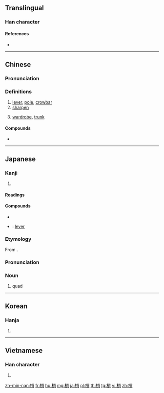 {{also|杠}}
==Translingual==

===Han character===
{{Han char|rn=75|rad=木|as=10|sn=14|four=41986|canj=DMBC|ids=⿰木貢}}

====References====
* {{Han ref|kx=0546.251|dkj=15343|dj=0934.150|hdz=21260.040|uh=69D3|ud=27091|bh=BA62|bd=47714}}

----

==Chinese==
{{zh-forms}}

===Pronunciation===
{{zh-pron
|m=gàng
|c=gong3,gung3,lung5
|mc=
|oc=
|ma=
|cat=n,v
}}

===Definitions===
{{zh-hanzi}}

# [[lever]], [[pole]], [[crowbar]]
# [[sharpen]]
# {{lb|zh|Cantonese}} [[wardrobe]], [[trunk]]

====Compounds====
* {{zh-l|槓桿|gànggǎn|[[lever]]}}

----

==Japanese==

===Kanji===
{{ja-kanji|grade=|rs=木10}}

# {{defn|lang=ja|sort=木10}}

====Readings====
{{ja-readings|goon=[[こう]] (kō)|kanon=[[こう]] (kō)|kun=[[てこ]] (teko)}}

====Compounds====
{{der-top|Compounds}}
* {{ja-r|槓子|カンツ}}
* {{ja-r|槓桿|こうかん}}: [[lever]]
{{der-bottom}}

{{wikipedia|lang=ja}}
{{ja-kanjitab|かん|yomi=irr}}

===Etymology===
From {{etyl|cmn|ja|sort=かん}} {{zh-l|槓|tr=gàng}}.

===Pronunciation===
{{ja-pron|yomi=irr|カン}}

===Noun===
{{ja-noun|かん|カン}}

# {{lb|ja|mahjong|sort=かん}} quad

----

==Korean==

===Hanja===
{{ko-hanja|hangeul=공|eumhun=|rv=gong|mr=kong|y=kong}}

# {{defn|lang=ko|sort=木10}}

----

==Vietnamese==

===Han character===
{{vi-hantu|[[cổng]]|rs=木10}}

# {{defn|lang=vi|sort=木10}}

[[zh-min-nan:槓]]
[[fr:槓]]
[[hu:槓]]
[[mg:槓]]
[[ja:槓]]
[[pl:槓]]
[[th:槓]]
[[tg:槓]]
[[vi:槓]]
[[zh:槓]]